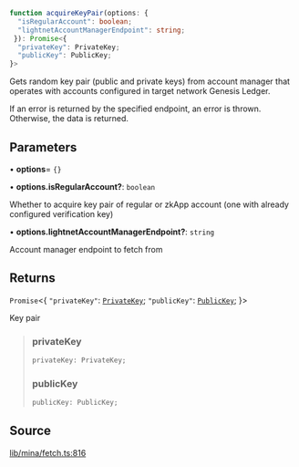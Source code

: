 ```ts
function acquireKeyPair(options: {
  "isRegularAccount": boolean;
  "lightnetAccountManagerEndpoint": string;
 }): Promise<{
  "privateKey": PrivateKey;
  "publicKey": PublicKey;
}>
```

Gets random key pair (public and private keys) from account manager
that operates with accounts configured in target network Genesis Ledger.

If an error is returned by the specified endpoint, an error is thrown. Otherwise,
the data is returned.

## Parameters

• **options**= `{}`

• **options.isRegularAccount?**: `boolean`

Whether to acquire key pair of regular or zkApp account (one with already configured verification key)

• **options.lightnetAccountManagerEndpoint?**: `string`

Account manager endpoint to fetch from

## Returns

`Promise`\<\{
  `"privateKey"`: [`PrivateKey`](../../../classes/PrivateKey.mdx);
  `"publicKey"`: [`PublicKey`](../../../classes/PublicKey.mdx);
 \}\>

Key pair

> ### privateKey
>
> ```ts
> privateKey: PrivateKey;
> ```
>
> ### publicKey
>
> ```ts
> publicKey: PublicKey;
> ```
>

## Source

[lib/mina/fetch.ts:816](https://github.com/o1-labs/o1js/blob/1ed4125b454628ef1e3e4d32dd416718a59702b8/src/lib/mina/fetch.ts#L816)
